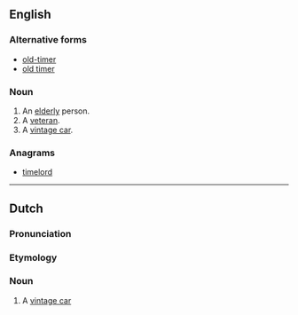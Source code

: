 {{also|old-timer|Oldtimer}}
==English==
{{wikipedia}}
===Alternative forms===
* [[old-timer]]
* [[old timer]]
===Noun===
{{en-noun}}

# An [[elderly]] person.
# A [[veteran]].
# A [[vintage car]].

===Anagrams===
* [[timelord#English|timelord]]

----

==Dutch==
===Pronunciation===
{{hyphenation|old|ti|mer}}
===Etymology===
{{borrowing|en|lang=nl}}
===Noun===
{{nl-noun|m|-s|oldtimertje}}

# A [[vintage car]]